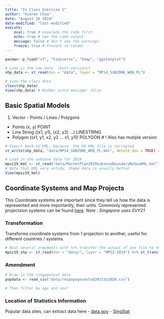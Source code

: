 ```yaml
---
title: "In Class Exercise 1"
author: "Kieren Chua"
date: "August 26 2024"
date-modified: "last-modified"
execute: 
    eval: true # evaulate the code first
    echo: true # See the code output
    message: false # don't see the warnings
    freeze: true # Prevent re-render
---
```


<!-- Remember to copy pase this on every page -->

```r
pacman::p_load("sf", "tidyverse", "tmap", "ggstatplot")
```

```r
# Load in the new data  (both versions)
shp_data <- st_read(dsn = "data", layer = "MP14_SUBZONE_WEB_PL")

# View the class data
class(shp_data)
View(shp_data) # Hidden since message: false
```

## Basic Spatial Models

1.  Vector - Points / Lines / Polygons

-   Points (x, y) POINT
-   Line String ((x1, y1), (x2, y2) ...) LINESTRING
-   Polygon ((x1, y1, x2, y2 ... x1, y1)) POLYGON<!--  Always ends on the first point --> \# ! Also has mutiple version

```r
# Export back to KML, because  the OG KML file is corrupted 
st_write(shp_data, "data/MP14_SUBZONE_WEB_PL.kml", delete_dsn = TRUE) # Delete existing files, similar to shutil
```

```r
# Load in the subzone data for 2019
mpsz19_kml <- st_read("data/MasterPlan2019SubzoneBoundaryNoSeaKML.kml")
# Note that KML very untidy, Shape data is usually better
View(mpsz19_kml)
```

## Coordinate Systems and Map Projects

This Coordinate systems are important since they tell us how the data is represented and more importantly, their units. Commonly represented projectsion systems can be found [here](https://epsg.io/). *Note : Singapore uses SVY21*

### Transformation

Transforms coordinate systems from 1 projection to another, useful for different countries / systems.

```r
# Nest several arguments with %>% transfer the output of one file to the next function
mpsz19_shp <- st_read(dsn = "data/", layer = "MPSZ-2019") %>% st_transform(crs=3414) # Similar to Ubuntu > to copy the output of error files to text files for logging
```

### Amendment 

```r
# Draw in the singaporean data
popdata <- read_csv("data/respopagesextod2011to2020.csv")

# Then filter by age and sex?

```

### Location of Statistics Information

Popular data sites, can extract data here 
- [data.gov](https://data.gov.sg/) 
- [SingStat](https://www.singstat.gov.sg/)
